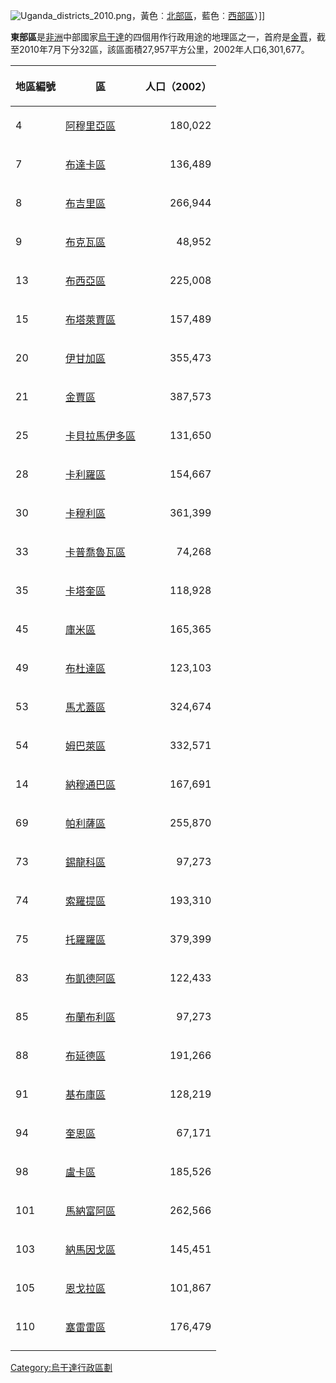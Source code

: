 [[File:Uganda_districts_2010.png|thumb]]，黃色︰[[北部區_(烏干達)|北部區]]，藍色︰[[西部區_(烏干達)|西部區]]）]]

'''東部區'''是[[非洲|非洲]]中部國家[[烏干達|烏干達]]的四個用作行政用途的地理區之一，首府是[[金賈|金賈]]，截至2010年7月下分32區，該區面積27,957平方公里，2002年人口6,301,677。

{|class="wikitable sortable"
!地區編號!!區!!人口（2002）
|-
| 4 || [[阿穆里亞區|阿穆里亞區]] || align=right | 180,022
|-
| 7 || [[布達卡區|布達卡區]] || align=right | 136,489
|-
| 8 || [[布吉里區|布吉里區]] || align=right | 266,944
|-
| 9 || [[布克瓦區|布克瓦區]] || align=right | 48,952
|-
| 13 || [[布西亞區|布西亞區]] || align=right | 225,008
|-
| 15 || [[布塔萊賈區|布塔萊賈區]] || align=right | 157,489
|-
| 20 || [[伊甘加區|伊甘加區]] || align=right | 355,473
|-
| 21 || [[金賈區|金賈區]] || align=right | 387,573
|-
| 25 || [[卡貝拉馬伊多區|卡貝拉馬伊多區]] || align=right | 131,650
|-
| 28 || [[卡利羅區|卡利羅區]] || align=right | 154,667
|-
| 30 || [[卡穆利區|卡穆利區]] || align=right | 361,399
|-
| 33 || [[卡普喬魯瓦區|卡普喬魯瓦區]] || align=right | 74,268
|-
| 35 || [[卡塔奎區|卡塔奎區]] || align=right | 118,928
|-
| 45 || [[庫米區|庫米區]] || align=right | 165,365
|-
| 49 || [[布杜達區|布杜達區]] || align=right | 123,103
|-
| 53 || [[馬尤蓋區|馬尤蓋區]] || align=right | 324,674
|-
| 54 || [[姆巴萊區|姆巴萊區]] || align=right | 332,571
|-
| 14 || [[納穆通巴區|納穆通巴區]] || align=right | 167,691
|-
| 69 || [[帕利薩區|帕利薩區]] || align=right | 255,870
|-
| 73 || [[錫龍科區|錫龍科區]] || align=right | 97,273
|-
| 74 || [[索羅提區|索羅提區]] || align=right | 193,310
|-
| 75 || [[托羅羅區|托羅羅區]] || align=right | 379,399
|-
| 83 || [[布凱德阿區|布凱德阿區]] || align=right | 122,433
|-
| 85 || [[布蘭布利區|布蘭布利區]] || align=right | 97,273
|-
| 88 || [[布延德區|布延德區]] || align=right | 191,266
|-
| 91 || [[基布庫區|基布庫區]] || align=right | 128,219
|-
| 94 || [[奎恩區|奎恩區]] || align=right | 67,171
|-
| 98 || [[盧卡區|盧卡區]] || align=right | 185,526
|-
| 101 || [[馬納富阿區|馬納富阿區]] || align=right | 262,566
|-
| 103 || [[納馬因戈區|納馬因戈區]] || align=right | 145,451
|-
| 105 || [[恩戈拉區|恩戈拉區]] || align=right | 101,867
|-
| 110 || [[塞雷雷區|塞雷雷區]] || align=right | 176,479
|-
|}

{{Uganda-stub}}

{{烏干達行政區劃}}

[[Category:烏干達行政區劃|Category:烏干達行政區劃]]